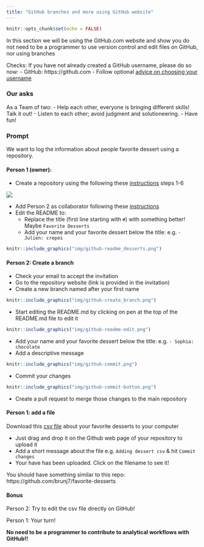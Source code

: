 ```yaml
---
title: "GitHub branches and more using GitHub website"
---
```


```r
knitr::opts_chunk$set(echo = FALSE)
```


In this section we will be using the GitHub.com website and show you do not need to be a programmer to use version control and edit files on GitHub, nor using branches

Checks:
If you have not already created a GitHub username, please do so now:
- GitHub: https://github.com
- Follow optional [advice on choosing your username](https://happygitwithr.com/github-acct.html)


### Our asks

As a Team of two:
- Help each other, everyone is bringing different skills! Talk it out!
- Listen to each other; avoid judgment and solutioneering.
- Have fun!

### Prompt

We want to log the information about people favorite dessert using a repository.

#### Person 1 (owner):

- Create a repository using the  following these [instructions](https://docs.github.com/en/github/getting-started-with-github/create-a-repo) steps 1-6

![](img/github-dessert-repo.png)

- Add Person 2 as collaborator following these [instructions](https://docs.github.com/en/github/setting-up-and-managing-your-github-user-account/inviting-collaborators-to-a-personal-repository)
- Edit the README to:
   - Replace the title (first line starting with `#`) with something better! Maybe `Favorite Desserts`
   - Add your name and your favorite dessert below the title: e.g.  ` - Julien: crepes`

```r
knitr::include_graphics("img/github-readme_desserts.png")
```


#### Person 2: Create a branch

- Check your email to accept the invitation
- Go to the repository website (link is provided in the invitation)
- Create a new branch named after your first name

```r
knitr::include_graphics("img/github-create_branch.png")
```

- Start editing the README.md by clicking on pen at the top of the README.md file to edit it

```r
knitr::include_graphics("img/github-readme-edit.png")
```

- Add your name and your favorite dessert below the title: e.g.  ` - Sophia: chocolate`
- Add a descriptive message

```r
knitr::include_graphics("img/github-commit.png")
```

- Commit your changes

```r
knitr::include_graphics("img/github-commit-button.png")
```
- Create a pull request to merge those changes to the main repository

#### Person 1: add a file

Download this [csv file](https://aurora.nceas.ucsb.edu/~brun/favorite_desserts.csv) about your favorite desserts to your computer

- Just drag and drop it on the Github web page of your repository to upload it
- Add a short message about the file e.g. `Adding dessert csv` & hit `Commit changes`
- Your have has been uploaded. Click on the filename to see it!

You should have something similar to this repo: https://github.com/brunj7/favorite-desserts

#### Bonus 

Person 2: Try to edit the csv file directly on GitHub! 

Person 1: Your turn!

**No need to be a programmer to contribute to analytical workflows with GitHub!!**
